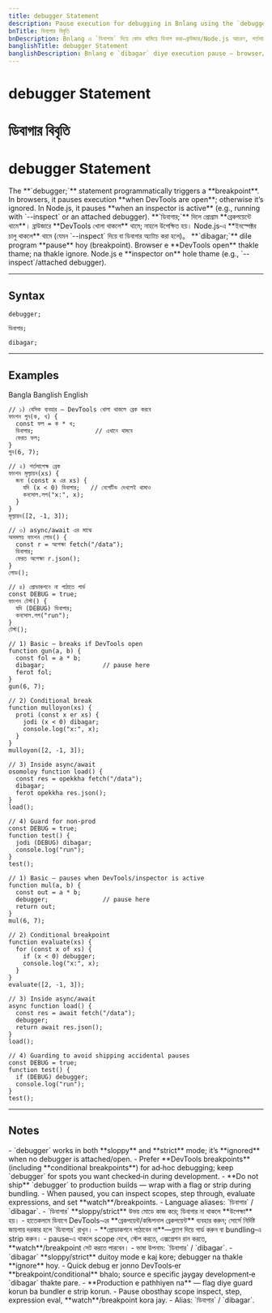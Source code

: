 ```yaml
---
title: debugger Statement
description: Pause execution for debugging in Bnlang using the `debugger` statement — behavior in browsers/Node.js, conditional breaks, and best practices.
bnTitle: ডিবাগার বিবৃতি
bnDescription: Bnlang এ `ডিবাগার` দিয়ে কোড থামিয়ে ডিবাগ করা—ব্রাউজার/Node.js আচরণ, শর্তসাপেক্ষ ব্রেক, ও সেরা চর্চা।
banglishTitle: debugger Statement
banglishDescription: Bnlang e `dibagar` diye execution pause — browser/Node, conditional break, best practices.
---
```


# <I18nEnglish>debugger Statement</I18nEnglish>
# <I18nBangla>ডিবাগার বিবৃতি</I18nBangla>
# <I18nBanglish>debugger Statement</I18nBanglish>

<I18nEnglish>
The **`debugger;`** statement programmatically triggers a **breakpoint**.  
In browsers, it pauses execution **when DevTools are open**; otherwise it’s ignored.  
In Node.js, it pauses **when an inspector is active** (e.g., running with `--inspect` or an attached debugger).
</I18nEnglish>

<I18nBangla>
**`ডিবাগার;`** দিলে প্রোগ্রাম **ব্রেকপয়েন্টে থামে**।  
ব্রাউজারে **DevTools খোলা থাকলে** থামে; নাহলে উপেক্ষিত হয়।  
Node.js‑এ **ইনস্পেক্টর চালু থাকলে** থামে (যেমন `--inspect` দিয়ে বা ডিবাগার অ্যাটাচ করা হলে)。
</I18nBangla>

<I18nBanglish>
**`dibagar;`** dile program **pause** hoy (breakpoint).  
Browser e **DevTools open** thakle thame; na thakle ignore.  
Node.js e **inspector on** hole thame (e.g., `--inspect`/attached debugger).
</I18nBanglish>

---

## Syntax

<I18nEnglish>

```bnl
debugger;
```
</I18nEnglish>

<I18nBangla>

```bnl
ডিবাগার;
```
</I18nBangla>

<I18nBanglish>

```bnl
dibagar;
```
</I18nBanglish>

---

## Examples

<Tabs defaultValue="bangla" className="w-full">
  <TabsList>
    <TabsTrigger value="bangla">Bangla</TabsTrigger>
    <TabsTrigger value="banglish">Banglish</TabsTrigger>
    <TabsTrigger value="english">English</TabsTrigger>
  </TabsList>

  <TabsContent value="bangla">

```bnl
// ১) বেসিক ব্যবহার — DevTools খোলা থাকলে ব্রেক করবে
ফাংশন গুন(ক, খ) {
  const ফল = ক * খ;
  ডিবাগার;                 // এখানে থামবে
  ফেরত ফল;
}
গুন(6, 7);

// ২) শর্তসাপেক্ষ ব্রেক
ফাংশন মূল্যায়ন(xs) {
  জন্য (const x এর xs) {
    যদি (x < 0) ডিবাগার;   // নেগেটিভ দেখলেই থামাও
    কনসোল.লগ("x:", x);
  }
}
মূল্যায়ন([2, -1, 3]);

// ৩) async/await এর মাঝে
অসমলয় ফাংশন লোড() {
  const r = অপেক্ষা fetch("/data");
  ডিবাগার;
  ফেরত অপেক্ষা r.json();
}
লোড();

// ৪) প্রোডাকশনে না পাঠাতে গার্ড
const DEBUG = true;
ফাংশন টেস্ট() {
  যদি (DEBUG) ডিবাগার;
  কনসোল.লগ("run");
}
টেস্ট();
```
  </TabsContent>

  <TabsContent value="banglish">

```bnl
// 1) Basic — breaks if DevTools open
function gun(a, b) {
  const fol = a * b;
  dibagar;                // pause here
  ferot fol;
}
gun(6, 7);

// 2) Conditional break
function mulloyon(xs) {
  proti (const x er xs) {
    jodi (x < 0) dibagar;
    console.log("x:", x);
  }
}
mulloyon([2, -1, 3]);

// 3) Inside async/await
osomoloy function load() {
  const res = opekkha fetch("/data");
  dibagar;
  ferot opekkha res.json();
}
load();

// 4) Guard for non‑prod
const DEBUG = true;
function test() {
  jodi (DEBUG) dibagar;
  console.log("run");
}
test();
```
  </TabsContent>

  <TabsContent value="english">

```bnl
// 1) Basic — pauses when DevTools/inspector is active
function mul(a, b) {
  const out = a * b;
  debugger;               // pause here
  return out;
}
mul(6, 7);

// 2) Conditional breakpoint
function evaluate(xs) {
  for (const x of xs) {
    if (x < 0) debugger;
    console.log("x:", x);
  }
}
evaluate([2, -1, 3]);

// 3) Inside async/await
async function load() {
  const res = await fetch("/data");
  debugger;
  return await res.json();
}
load();

// 4) Guarding to avoid shipping accidental pauses
const DEBUG = true;
function test() {
  if (DEBUG) debugger;
  console.log("run");
}
test();
```
  </TabsContent>
</Tabs>

---

## Notes

<I18nEnglish>
- `debugger` works in both **sloppy** and **strict** mode; it’s **ignored** when no debugger is attached/open.  
- Prefer **DevTools breakpoints** (including **conditional breakpoints**) for ad‑hoc debugging; keep `debugger` for spots you want checked‑in during development.  
- **Do not ship** `debugger` to production builds — wrap with a flag or strip during bundling.  
- When paused, you can inspect scopes, step through, evaluate expressions, and set **watch**/breakpoints.  
- Language aliases: `ডিবাগার` / `dibagar`.
</I18nEnglish>

<I18nBangla>
- `ডিবাগার` **sloppy/strict** উভয় মোডে কাজ করে; ডিবাগার না থাকলে **উপেক্ষা** হয়।  
- হাতেকলমে ডিবাগে DevTools‑এর **ব্রেকপয়েন্ট/কন্ডিশনাল ব্রেকপয়েন্ট** ব্যবহার করুন; সোর্সে নির্দিষ্ট জায়গায় দরকার হলে `ডিবাগার` রাখুন।  
- **প্রোডাকশনে পাঠাবেন না**—ফ্ল্যাগ দিয়ে গার্ড করুন বা bundling‑এ strip করুন।  
- pause‑এ থাকলে scope দেখে, স্টেপ করতে, এক্সপ্রেশন রান করতে, **watch**/breakpoint সেট করতে পারবেন।  
- ভাষা উপনাম: `ডিবাগার` / `dibagar`.
</I18nBangla>

<I18nBanglish>
- `dibagar` **sloppy/strict** duitoy mode e kaj kore; debugger na thakle **ignore** hoy.  
- Quick debug er jonno DevTools‑er **breakpoint/conditional** bhalo; source e specific jaygay development‑e `dibagar` thakte pare.  
- **Production e pathhiyen na** — flag diye guard korun ba bundler e strip korun.  
- Pause obosthay scope inspect, step, expression eval, **watch**/breakpoint kora jay.  
- Alias: `ডিবাগার` / `dibagar`.
</I18nBanglish>
